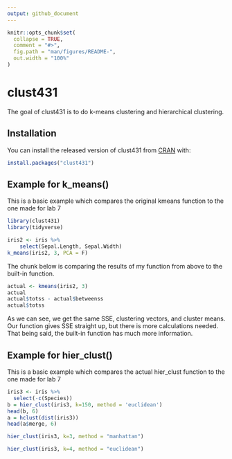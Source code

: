 ```yaml
---
output: github_document
---
```


<!-- README.md is generated from README.Rmd. Please edit that file -->

```r
knitr::opts_chunk$set(
  collapse = TRUE,
  comment = "#>",
  fig.path = "man/figures/README-",
  out.width = "100%"
)
```

# clust431

<!-- badges: start -->
<!-- badges: end -->

The goal of clust431 is to do k-means clustering and hierarchical clustering.

## Installation

You can install the released version of clust431 from [CRAN](https://CRAN.R-project.org) with:

``` r
install.packages("clust431")
```

## Example for k_means()

This is a basic example which compares the original kmeans function to the one made for lab 7

```r
library(clust431)
library(tidyverse)

iris2 <- iris %>%
    select(Sepal.Length, Sepal.Width)
k_means(iris2, 3, PCA = F)

```

The chunk below is comparing the results of my function from above to the built-in function. 

```r
actual <- kmeans(iris2, 3)
actual
actual$totss - actual$betweenss
actual$totss
```

As we can see, we get the same SSE, clustering vectors, and cluster means. Our function gives SSE straight up, but there is more calculations needed. That being said, the built-in function has much more information. 

## Example for hier_clust()

This is a basic example which compares the actual hier_clust function to the one made for lab 7

```r
iris3 <- iris %>%
  select(-c(Species))
b = hier_clust(iris3, k=150, method = 'euclidean')
head(b, 6)
a = hclust(dist(iris3))
head(a$merge, 6)
```

```r
hier_clust(iris3, k=3, method = "manhattan")
```

```r
hier_clust(iris3, k=4, method = "euclidean")
```

